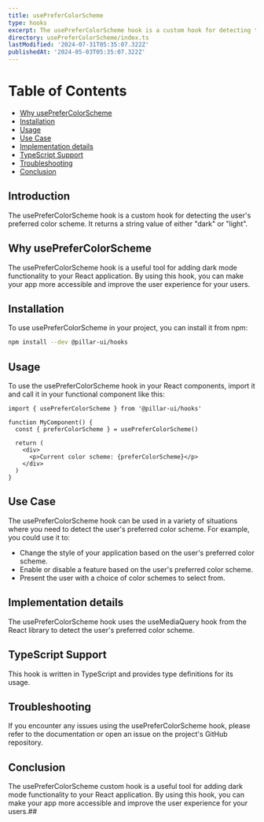 ```yaml
---
title: usePreferColorScheme
type: hooks
excerpt: The usePreferColorScheme hook is a custom hook for detecting the user's preferred color scheme. It returns a string value of either "dark" or "light".
directory: usePreferColorScheme/index.ts
lastModified: '2024-07-31T05:35:07.322Z'
publishedAt: '2024-05-03T05:35:07.322Z'
---
```


# Table of Contents

- [Why usePreferColorScheme](#why-useprefercolorscheme)
- [Installation](#installation)
- [Usage](#usage)
- [Use Case](#use-case)
- [Implementation details](#implementation-details)
- [TypeScript Support](#typescript-support)
- [Troubleshooting](#troubleshooting)
- [Conclusion](#conclusion)

## Introduction

The usePreferColorScheme hook is a custom hook for detecting the user's preferred color scheme. It returns a string value of either "dark" or "light".

## Why usePreferColorScheme

The usePreferColorScheme hook is a useful tool for adding dark mode functionality to your React application. By using this hook, you can make your app more accessible and improve the user experience for your users.

## Installation

To use usePreferColorScheme in your project, you can install it from npm:

```bash
npm install --dev @pillar-ui/hooks
```

## Usage

To use the usePreferColorScheme hook in your React components, import it and call it in your functional component like this:

```tsx title='app.ts' showLineNumbers
import { usePreferColorScheme } from '@pillar-ui/hooks'

function MyComponent() {
  const { preferColorScheme } = usePreferColorScheme()

  return (
    <div>
      <p>Current color scheme: {preferColorScheme}</p>
    </div>
  )
}
```

## Use Case

The usePreferColorScheme hook can be used in a variety of situations where you need to detect the user's preferred color scheme. For example, you could use it to:

- Change the style of your application based on the user's preferred color scheme.
- Enable or disable a feature based on the user's preferred color scheme.
- Present the user with a choice of color schemes to select from.

## Implementation details

The usePreferColorScheme hook uses the useMediaQuery hook from the React library to detect the user's preferred color scheme.

## TypeScript Support

This hook is written in TypeScript and provides type definitions for its usage.

## Troubleshooting

If you encounter any issues using the usePreferColorScheme hook, please refer to the documentation or open an issue on the project's GitHub repository.

## Conclusion

The usePreferColorScheme custom hook is a useful tool for adding dark mode functionality to your React application. By using this hook, you can make your app more accessible and improve the user experience for your users.##
